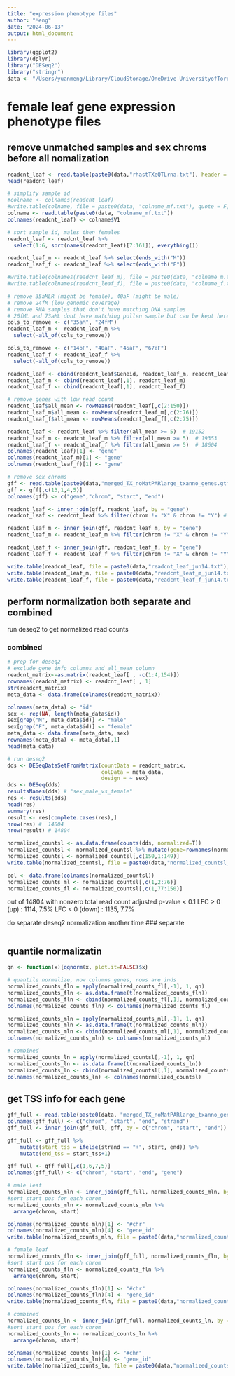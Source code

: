 ```yaml
---
title: "expression phenotype files"
author: "Meng"
date: "2024-06-13"
output: html_document
---
```


```r
library(ggplot2)
library(dplyr)
library("DESeq2")
library("stringr")
data <- "/Users/yuanmeng/Library/CloudStorage/OneDrive-UniversityofToronto/Manuscripts/rumex_eqtl/"
```


# female leaf gene expression phenotype files

## remove unmatched samples and sex chroms before all nomalization
```r
readcnt_leaf <- read.table(paste0(data,"rhastTXeQTLrna.txt"), header = T)
head(readcnt_leaf)

# simplify sample id
#colname <- colnames(readcnt_leaf)
#write.table(colname, file = paste0(data, "colname_mf.txt"), quote = F, row.names = F)
colname <- read.table(paste0(data, "colname_mf.txt"))
colnames(readcnt_leaf) <- colname$V1

# sort sample id, males then females
readcnt_leaf <- readcnt_leaf %>%
  select(1:6, sort(names(readcnt_leaf)[7:161]), everything())

readcnt_leaf_m <- readcnt_leaf %>% select(ends_with("M"))
readcnt_leaf_f <- readcnt_leaf %>% select(ends_with("F"))

#write.table(colnames(readcnt_leaf_m), file = paste0(data, "colname_m.txt"), quote = F, row.names = F)
#write.table(colnames(readcnt_leaf_f), file = paste0(data, "colname_f.txt"), quote = F, row.names = F)

# remove 35aMLR (might be female), 40aF (might be male)
# remove 24fM (low genomic coverage)
# remove RNA samples that don't have matching DNA samples
# 26fML and 73aML dont have matching pollen sample but can be kept here
cols_to_remove <- c("35aM", "24fM")
readcnt_leaf_m <- readcnt_leaf_m %>%
  select(-all_of(cols_to_remove))

cols_to_remove <- c("14bF", "40aF", "45aF", "67eF")
readcnt_leaf_f <- readcnt_leaf_f %>%
  select(-all_of(cols_to_remove))

readcnt_leaf <- cbind(readcnt_leaf$Geneid, readcnt_leaf_m, readcnt_leaf_f)
readcnt_leaf_m <- cbind(readcnt_leaf[,1], readcnt_leaf_m)
readcnt_leaf_f <- cbind(readcnt_leaf[,1], readcnt_leaf_f)

# remove genes with low read count 
readcnt_leaf$all_mean <- rowMeans(readcnt_leaf[,c(2:150)])
readcnt_leaf_m$all_mean <- rowMeans(readcnt_leaf_m[,c(2:76)])
readcnt_leaf_f$all_mean <- rowMeans(readcnt_leaf_f[,c(2:75)])

readcnt_leaf <- readcnt_leaf %>% filter(all_mean >= 5)  # 19152
readcnt_leaf_m <- readcnt_leaf_m %>% filter(all_mean >= 5)  # 19353
readcnt_leaf_f <- readcnt_leaf_f %>% filter(all_mean >= 5)  # 18604
colnames(readcnt_leaf)[1] <- "gene"
colnames(readcnt_leaf_m)[1] <- "gene"
colnames(readcnt_leaf_f)[1] <- "gene"

# remove sex chroms
gff <- read.table(paste0(data,"merged_TX_noMatPARlarge_txanno_genes.gtf"))
gff <- gff[,c(13,1,4,5)]
colnames(gff) <- c("gene","chrom", "start", "end")

readcnt_leaf <- inner_join(gff, readcnt_leaf, by = "gene")
readcnt_leaf <- readcnt_leaf %>% filter(chrom != "X" & chrom != "Y") # 14804

readcnt_leaf_m <- inner_join(gff, readcnt_leaf_m, by = "gene")
readcnt_leaf_m <- readcnt_leaf_m %>% filter(chrom != "X" & chrom != "Y") # 14948

readcnt_leaf_f <- inner_join(gff, readcnt_leaf_f, by = "gene")
readcnt_leaf_f <- readcnt_leaf_f %>% filter(chrom != "X" & chrom != "Y") # 14634

write.table(readcnt_leaf, file = paste0(data,"readcnt_leaf_jun14.txt"), row.names = FALSE, quote = F)
write.table(readcnt_leaf_m, file = paste0(data,"readcnt_leaf_m_jun14.txt"), row.names = FALSE, quote = F)
write.table(readcnt_leaf_f, file = paste0(data,"readcnt_leaf_f_jun14.txt"), row.names = FALSE, quote = F)
```

## perform normalization both separate and combined 
run deseq2 to get normalized read counts

### combined
```r
# prep for deseq2
# exclude gene info columns and all_mean column
readcnt_matrix<-as.matrix(readcnt_leaf[ , -c(1:4,154)]) 
rownames(readcnt_matrix) <- readcnt_leaf[ , 1]
str(readcnt_matrix)
meta_data <- data.frame(colnames(readcnt_matrix))

colnames(meta_data) <- "id"
sex <- rep(NA, length(meta_data$id))
sex[grep("M", meta_data$id)] <- "male"
sex[grep("F", meta_data$id)] <- "female"
meta_data <- data.frame(meta_data, sex)
rownames(meta_data) <- meta_data[,1]
head(meta_data)

# run deseq2
dds <- DESeqDataSetFromMatrix(countData = readcnt_matrix, 
                              colData = meta_data,
                              design = ~ sex)
dds <- DESeq(dds)
resultsNames(dds) # "sex_male_vs_female"
res <- results(dds)
head(res)
summary(res)
result <- res[complete.cases(res),]
nrow(res) #  14804
nrow(result) # 14804

normalized_countsl <- as.data.frame(counts(dds, normalized=T))
normalized_countsl <- normalized_countsl %>% mutate(gene=rownames(normalized_countsl)) 
normalized_countsl <- normalized_countsl[,c(150,1:149)]
write.table(normalized_countsl, file = paste0(data,"normalized_countsl_jun14.txt"), row.names = FALSE, quote = F)

col <- data.frame(colnames(normalized_countsl))
normalized_counts_ml <- normalized_countsl[,c(1,2:76)]
normalized_counts_fl <- normalized_countsl[,c(1,77:150)]
```
out of 14804 with nonzero total read count
adjusted p-value < 0.1
LFC > 0 (up)       : 1114, 7.5%
LFC < 0 (down)     : 1135, 7.7%

do separate deseq2 normalization another time
### separate
```r
```



## quantile normalizatin
```r
qn <- function(x){qqnorm(x, plot.it=FALSE)$x}

# quantile normalize, now columns genes, rows are inds
normalized_counts_fln = apply(normalized_counts_fl[,-1], 1, qn)
normalized_counts_fln <- as.data.frame(t(normalized_counts_fln))
normalized_counts_fln <- cbind(normalized_counts_fl[,1], normalized_counts_fln)
colnames(normalized_counts_fln) <- colnames(normalized_counts_fl)

normalized_counts_mln = apply(normalized_counts_ml[,-1], 1, qn)
normalized_counts_mln <- as.data.frame(t(normalized_counts_mln))
normalized_counts_mln <- cbind(normalized_counts_ml[,1], normalized_counts_mln)
colnames(normalized_counts_mln) <- colnames(normalized_counts_ml)

# combined
normalized_counts_ln = apply(normalized_countsl[,-1], 1, qn)
normalized_counts_ln <- as.data.frame(t(normalized_counts_ln))
normalized_counts_ln <- cbind(normalized_countsl[,1], normalized_counts_ln)
colnames(normalized_counts_ln) <- colnames(normalized_countsl)

```


## get TSS info for each gene

```r
gff_full <- read.table(paste0(data, "merged_TX_noMatPARlarge_txanno_gene_full.bed"))
colnames(gff_full) <- c("chrom", "start", "end", "strand")
gff_full <- inner_join(gff_full, gff, by = c("chrom", "start", "end"))

gff_full <- gff_full %>%
    mutate(start_tss = ifelse(strand == "+", start, end)) %>%
    mutate(end_tss = start_tss+1) 

gff_full <- gff_full[,c(1,6,7,5)]
colnames(gff_full) <- c("chrom", "start", "end", "gene")

# male leaf
normalized_counts_mln <- inner_join(gff_full, normalized_counts_mln, by = "gene")
#sort start pos for each chrom
normalized_counts_mln <- normalized_counts_mln %>%
  arrange(chrom, start) 

colnames(normalized_counts_mln)[1] <- "#chr"
colnames(normalized_counts_mln)[4] <- "gene_id"
write.table(normalized_counts_mln, file = paste0(data,"normalized_counts_mln.bed"), row.names = FALSE, quote = F, sep = "\t")

# female leaf
normalized_counts_fln <- inner_join(gff_full, normalized_counts_fln, by = "gene")
#sort start pos for each chrom
normalized_counts_fln <- normalized_counts_fln %>%
  arrange(chrom, start) 

colnames(normalized_counts_fln)[1] <- "#chr"
colnames(normalized_counts_fln)[4] <- "gene_id"
write.table(normalized_counts_fln, file = paste0(data,"normalized_counts_fln.bed"), row.names = FALSE, quote = F, sep = "\t")

# combined
normalized_counts_ln <- inner_join(gff_full, normalized_counts_ln, by = "gene")
#sort start pos for each chrom
normalized_counts_ln <- normalized_counts_ln %>%
  arrange(chrom, start) 

colnames(normalized_counts_ln)[1] <- "#chr"
colnames(normalized_counts_ln)[4] <- "gene_id"
write.table(normalized_counts_ln, file = paste0(data,"normalized_counts_ln.bed"), row.names = FALSE, quote = F, sep = "\t")
```

